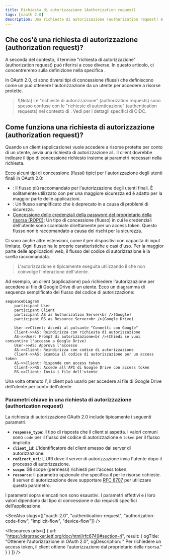 ```yaml
---
title: Richiesta di autorizzazione (Authorization request)
tags: [oauth 2.0]
description: Una richiesta di autorizzazione (authorization request) è una richiesta OAuth 2.0 per autorizzare un client ad accedere a risorse protette per conto di un utente. È il primo passo dei flussi di autorizzazione utente in OAuth 2.0.
---
```


## Che cos'è una richiesta di autorizzazione (authorization request)?

A seconda del contesto, il termine "richiesta di autorizzazione" (authorization request) può riferirsi a cose diverse. In questo articolo, ci concentreremo sulla definizione nella specifica <Ref slug="oauth-2.0" />.

In OAuth 2.0, ci sono diversi tipi di concessione (flussi) che definiscono come un <Ref slug="client" /> può ottenere l'autorizzazione da un utente per accedere a risorse protette.

> ![Nota]
> Le "richieste di autorizzazione" (authorization requests) sono spesso confuse con le "richieste di autenticazione" (authentication requests) nel contesto di <Ref slug="openid-connect" />. Vedi <Ref slug="authentication-request" /> per i dettagli specifici di OIDC.

## Come funziona una richiesta di autorizzazione (authorization request)?

Quando un client (applicazione) vuole accedere a risorse protette per conto di un utente, avvia una richiesta di autorizzazione al <Ref slug="authorization-server" />. Il client dovrebbe indicare il tipo di concessione richiesto insieme ai parametri necessari nella richiesta.

Ecco alcuni tipi di concessione (flussi) tipici per l'autorizzazione degli utenti finali in OAuth 2.0:

- <Ref slug="authorization-code-flow" />: Il flusso più raccomandato per l'autorizzazione degli utenti finali. È solitamente utilizzato con <Ref slug="pkce" /> per una maggiore sicurezza ed è adatto per la maggior parte delle applicazioni.
- <Ref slug="implicit-flow" />: Un flusso semplificato che è deprecato in <Ref slug="oauth-2.1" /> a causa di problemi di sicurezza.
- [Concessione delle credenziali della password del proprietario della risorsa (ROPC)](https://datatracker.ietf.org/doc/html/rfc6749#section-4.3): Un tipo di concessione (flusso) in cui le credenziali dell'utente sono scambiate direttamente per un access token. Questo flusso non è raccomandato a causa dei rischi per la sicurezza.

Ci sono anche altre estensioni, come il <Ref slug="device-flow" /> per dispositivi con capacità di input limitate. Ogni flusso ha le proprie caratteristiche e casi d'uso. Per la maggior parte delle applicazioni web, il flusso del codice di autorizzazione è la scelta raccomandata.

> L'autorizzazione <Ref slug="machine-to-machine" /> è tipicamente eseguita utilizzando il <Ref slug="client-credentials-flow" /> che non coinvolge l'interazione dell'utente.

Ad esempio, un client (applicazione) può richiedere l'autorizzazione per accedere ai file di Google Drive di un utente. Ecco un diagramma di sequenza semplificato del flusso del codice di autorizzazione:

```mermaid
sequenceDiagram
    participant User
    participant Client
    participant AS as Authorization Server<br />(Google)
    participant RS as Resource Server<br />(Google Drive)

    User->>Client: Accedi al pulsante "Connetti con Google"
    Client->>AS: Reindirizza con richiesta di autorizzazione
    AS->>User: Prompt di autorizzazione<br />(Chiedi se vuoi consentire l'accesso a Google Drive)
    User->>AS: Approva l'accesso
    AS->>Client: Reindirizza con codice di autorizzazione
    Client->>AS: Scambia il codice di autorizzazione per un access token
    AS->>Client: Risponde con access token
    Client->>RS: Accede all'API di Google Drive con access token
    RS->>Client: Invia i file dell'utente
```

Una volta ottenuto l'<Ref slug="access-token" />, il client può usarlo per accedere ai file di Google Drive dell'utente per conto dell'utente.

### Parametri chiave in una richiesta di autorizzazione (authorization request)

La richiesta di autorizzazione OAuth 2.0 include tipicamente i seguenti parametri:

- **`response_type`**: Il tipo di risposta che il client si aspetta. I valori comuni sono `code` per il flusso del codice di autorizzazione e `token` per il flusso implicito.
- **`client_id`**: L'identificatore del client emesso dal server di autorizzazione.
- **`redirect_uri`**: L'URI dove il server di autorizzazione invia l'utente dopo il processo di autorizzazione.
- **`scope`**: Gli <Ref slug="scope">scope</Ref> (permessi) richiesti per l'access token.
- **`resource`**: Il parametro opzionale che specifica il <Ref slug="resource-indicator" /> per le risorse richieste. Il server di autorizzazione deve supportare [RFC 8707](https://datatracker.ietf.org/doc/html/rfc8707) per utilizzare questo parametro.

I parametri sopra elencati non sono esaustivi. I parametri effettivi e i loro valori dipendono dal tipo di concessione e dai requisiti specifici dell'applicazione.

<SeeAlso slugs={["oauth-2.0", "authentication-request", "authorization-code-flow", "implicit-flow", "device-flow"]} />

<Resources
  urls={[
    { url: "https://datatracker.ietf.org/doc/html/rfc6749#section-4", result: {
      ogTitle: "Ottenere l'autorizzazione in OAuth 2.0",
      ogDescription: " Per richiedere un access token, il client ottiene l'autorizzazione dal proprietario della risorsa."
    } }
  ]}
/>